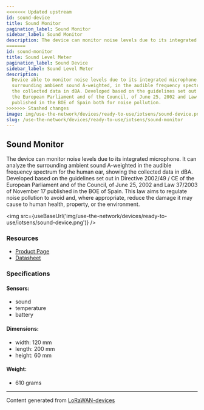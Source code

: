 ```yaml
---
<<<<<<< Updated upstream
id: sound-device
title: Sound Monitor
pagination_label: Sound Monitor
sidebar_label: Sound Monitor
description: The device can monitor noise levels due to its integrated microphone.
=======
id: sound-monitor
title: Sound Level Meter
pagination_label: Sound Device
sidebar_label: Sound Level Meter
description:
  Device able to monitor noise levels due to its integrated microphone. It can analyze the
  surrounding ambient sound A-weighted, in the audible frequency spectrum for the human ear, showing
  the collected data in dBA. Developed based on the guidelines set out in Directive 2002/49 / CE of
  the European Parliament and of the Council, of June 25, 2002 and Law 37/2003 of November 17
  published in the BOE of Spain both for noise pollution.
>>>>>>> Stashed changes
image: img/use-the-network/devices/ready-to-use/iotsens/sound-device.png
slug: /use-the-network/devices/ready-to-use/iotsens/sound-monitor
---
```



## Sound Monitor

The device can monitor noise levels due to its integrated microphone. It can analyze the surrounding
ambient sound A-weighted in the audible frequency spectrum for the human ear, showing the collected
data in dBA. Developed based on the guidelines set out in Directive 2002/49 / CE of the European
Parliament and of the Council, of June 25, 2002 and Law 37/2003 of November 17 published in the BOE
of Spain. This law aims to regulate noise pollution to avoid and, where appropriate, reduce the
damage it may cause to human health, property, or the environment.

<img src={useBaseUrl('img/use-the-network/devices/ready-to-use/iotsens/sound-device.png')} />

### Resources

- [Product Page](https://www.iotsens.com/en/product/sound-monitor/)
- [Datasheet](https://www.iotsens.com/wp-content/datasheets/Monitor_Sonido_IOTSENS_EN.pdf)

### Specifications

#### Sensors:

- sound
- temperature
- battery

#### Dimensions:

- width: 120 mm
- length: 200 mm
- height: 60 mm

#### Weight:

- 610 grams

---

Content generated from [LoRaWAN-devices](https://github.com/TheThingsNetwork/lorawan-devices)
